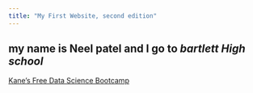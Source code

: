 ```yaml
---
title: "My First Website, second edition"
---
```

## my name is **Neel patel** and I go to *bartlett High school*
[Kane's Free Data Science Bootcamp](https://bootcamp.davidkane.info)





